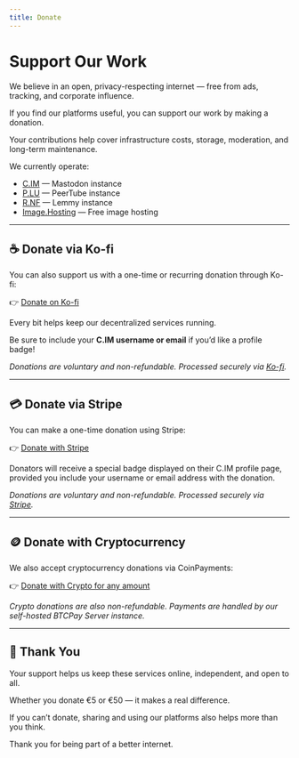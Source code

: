 ```yaml
---
title: Donate
---
```


# Support Our Work

We believe in an open, privacy-respecting internet — free from ads, tracking, and corporate influence.

If you find our platforms useful, you can support our work by making a donation.  

Your contributions help cover infrastructure costs, storage, moderation, and long-term maintenance.

We currently operate:

- [C.IM](https://c.im) — Mastodon instance  
- [P.LU](https://p.lu) — PeerTube instance  
- [R.NF](https://r.nf) — Lemmy instance  
- [Image.Hosting](https://image.hosting) — Free image hosting

---

## ☕ Donate via Ko-fi

You can also support us with a one-time or recurring donation through Ko-fi:  

👉 [Donate on Ko-fi](https://ko-fi.com/odotee)

Every bit helps keep our decentralized services running.  

Be sure to include your **C.IM username or email** if you’d like a profile badge!

*Donations are voluntary and non-refundable. Processed securely via [Ko-fi](https://more.ko-fi.com/terms).*

---

## 💳 Donate via Stripe

You can make a one-time donation using Stripe:  

👉 [Donate with Stripe](https://w.st/donation)

Donators will receive a special badge displayed on their C.IM profile page, provided you include your username or email address with the donation.

*Donations are voluntary and non-refundable. Processed securely via [Stripe](https://stripe.com/legal).*

---

## 🪙 Donate with Cryptocurrency

We also accept cryptocurrency donations via CoinPayments:  

👉 [Donate with Crypto for any amount](https://btcpay.o.ee/api/v1/invoices?storeId=CYreo8t2zZJvWgKhTQqz3jkxMxkN2DuS4kh6HnpiRCDM&currency=EUR)

*Crypto donations are also non-refundable. Payments are handled by our self-hosted BTCPay Server instance.*

---

## 🙏 Thank You

Your support helps us keep these services online, independent, and open to all.  

Whether you donate €5 or €50 — it makes a real difference.

If you can’t donate, sharing and using our platforms also helps more than you think.  

Thank you for being part of a better internet.
